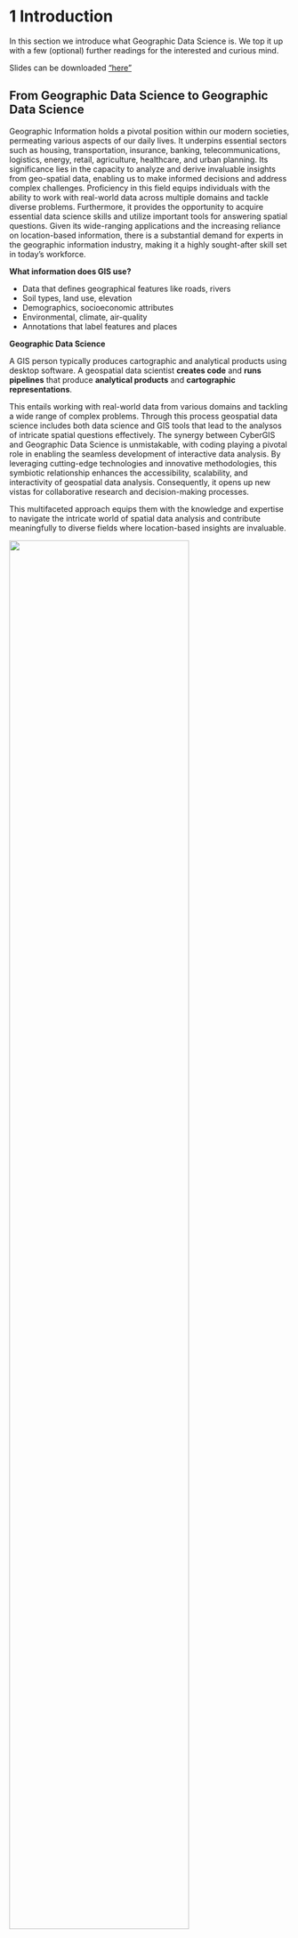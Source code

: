 # 1 Introduction {#sec-intro .unnumbered}

In this section we introduce what Geographic Data Science is. We top it up with a few (optional) further readings for the interested and curious mind.

Slides can be downloaded ["here"](/html/introduction_gds.html)

## From Geographic Data Science to Geographic Data Science

Geographic Information holds a pivotal position within our modern societies, permeating various aspects of our daily lives. It underpins essential sectors such as housing, transportation, insurance, banking, telecommunications, logistics, energy, retail, agriculture, healthcare, and urban planning. Its significance lies in the capacity to analyze and derive invaluable insights from geo-spatial data, enabling us to make informed decisions and address complex challenges. Proficiency in this field equips individuals with the ability to work with real-world data across multiple domains and tackle diverse problems. Furthermore, it provides the opportunity to acquire essential data science skills and utilize important tools for answering spatial questions. Given its wide-ranging applications and the increasing reliance on location-based information, there is a substantial demand for experts in the geographic information industry, making it a highly sought-after skill set in today's workforce.

**What information does GIS use?**

-   Data that defines geographical features like roads, rivers
-   Soil types, land use, elevation
-   Demographics, socioeconomic attributes
-   Environmental, climate, air-quality
-   Annotations that label features and places

**Geographic Data Science**

A GIS person typically produces cartographic and analytical products using desktop software. A geospatial data scientist **creates code** and **runs pipelines** that produce **analytical products** and **cartographic representations**.

This entails working with real-world data from various domains and tackling a wide range of complex problems. Through this process geospatial data science includes both data science and GIS tools that lead to the analysos of intricate spatial questions effectively. The synergy between CyberGIS and Geographic Data Science is unmistakable, with coding playing a pivotal role in enabling the seamless development of interactive data analysis. By leveraging cutting-edge technologies and innovative methodologies, this symbiotic relationship enhances the accessibility, scalability, and interactivity of geospatial data analysis. Consequently, it opens up new vistas for collaborative research and decision-making processes.

This multifaceted approach equips them with the knowledge and expertise to navigate the intricate world of spatial data analysis and contribute meaningfully to diverse fields where location-based insights are invaluable.

![](./img/gds.png){width="80%"}

## Open Source GIS

**Open source Geographic Information Systems (GIS)**, such as **QGIS**, have made geographic analysis accessible worldwide. GIS programs tend to emphasize graphical user interfaces (GUIs), with the unintended consequence of discouraging reproducibility (although many can be used from the command line Python + QGIS). **R** and **Python** by contrast, emphasizes the command line interface (CLI).

The **'geodata revolution'** drives demand for high performance computer hardware and efficient, scalable software to handle and extract signal from the noise, to understand and perhaps change the world. Spatial databases enable storage and generation of manageable subsets from the vast geographic data stores, making interfaces for gaining knowledge from them vital tools for the future.

**R** and **Python** are both tools with advanced modeling and visualization capabilities.

## **Open Science**

Why do we care about the processes and tools we use when we do computational work? Where do the current paradigm come from? Are we on the verge of a new model? For all of this, we we have two reads to set the tone. Make sure to get those in first thing before moving on to the next bits.

-   First half of Chapter 1 in "Geographic Data Science with Python" [Geographic Thinking for Data Scientists](https://geographicdata.science/book/notebooks/01_geo_thinking.html).

-   The 2018 Atlantic piece ["The scientific paper is obsolete"](https://juliacomputing.com/docs/press_pdfs/april5.pdf) on computational notebooks, by James Somers.

## **Modern Scientific Tools**

Once we know a bit more about why we should care about the tools we use, let's dig into those that will underpin much of this course. This part is interesting in itself, but will also valuable to better understand the practical aspects of the course. Again, we have two reads here to set the tone and complement the practical introduction we saw in the Hands-on and DIY parts of the previous block. We are closing the circle here:

-   Second half of Chapter 1 in "Geographic Data Science with Python" [Geographic Thinking for Data Scientists](https://geographicdata.science/book/notebooks/01_geo_thinking.html).

```{=html}
<!---
-   Find a good link for computational notebook !!!
Carmen any ideas?
--->
```
# **Further readings**

Watch: [Solving Life's Everyday Problems with Data](https://www.sciencefriday.com/segments/solving-lifes-everyday-problems-with-data/)

1.  **"Doing Data Science"** by Cathy O'Neil, Rachel Schutt in [html](http://shop.oreilly.com/product/0636920028529.do) or [pdf](http://cdn.oreillystatic.com/oreilly/booksamplers/9781449358655_sampler.pdf) is a general overview of why we needed Data Science and where if came from.

2.  A slightly more technical historical perspective on where Data Science came from and where it might go can be found in David Donoho's recent overview [**"50 years of Data Science"**](https://www.tandfonline.com/doi/full/10.1080/10618600.2017.1384734).

3.  A geographic take on Data Science, proposing more interaction between Geography and Data Science is Alex Singelton's and Dani Arribas-Bel's [**Geographic Data Science**](https://onlinelibrary.wiley.com/doi/full/10.1111/gean.12194) article.
